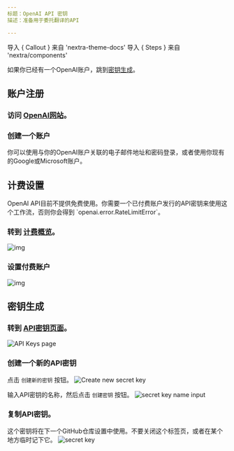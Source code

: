 ```yaml
---
标题：OpenAI API 密钥
描述：准备用于委托翻译的API

---
```


导入 { Callout } 来自 'nextra-theme-docs'
导入 { Steps } 来自 'nextra/components'

如果你已经有一个OpenAI账户，跳到[密钥生成](#key-generation)。

## 账户注册

<Steps>

### 访问 [OpenAI网站](https://platform.openai.com/)。

### 创建一个账户

你可以使用与你的OpenAI账户关联的电子邮件地址和密码登录，或者使用你现有的Google或Microsoft账户。

</Steps>

## 计费设置

<Callout type='warning'>
  OpenAI API目前不提供免费使用。你需要一个已付费账户发行的API密钥来使用这个工作流，否则你会得到
  `openai.error.RateLimitError`。
</Callout>

<Steps>

### 转到 [计费概览](https://platform.openai.com/billing)。

![img](https://i.gyazo.com/24dfb9b63f01a695d0f646d7fd9a5d8b.png)

### 设置付费账户

![img](https://i.gyazo.com/47c80a01c9cceae9d67ab299114bedd7.png)

</Steps>

## 密钥生成

<Steps>

### 转到 [API密钥页面](https://platform.openai.com/account/api-keys)。

![API Keys page](https://i.gyazo.com/5acc5d6417413a2f34fc52075bd52b74.png)

### 创建一个新的API密钥

点击 `创建新的密钥` 按钮。
![Create new secret key](https://i.gyazo.com/b2797f624de75fb28e1732ead38f2676.png)

输入API密钥的名称，然后点击 `创建密钥` 按钮。
![secret key name input](https://i.gyazo.com/bfc3c62a78de701b53c2f05a37df32bb.png)

### 复制API密钥。

这个密钥将在下一个GitHub仓库设置中使用。不要关闭这个标签页，或者在某个地方临时记下它。
![secret key](https://i.gyazo.com/b1ab2746efe410e0d25c530b150f94bb.png)

</Steps>